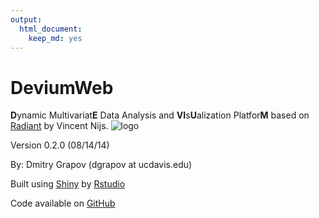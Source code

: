 ```yaml
---
output:
  html_document:
    keep_md: yes
---
```

DeviumWeb
=========
<b>D</b>ynamic Multivariat<b>E</b> Data Analysis and <b>VI</b>s<b>U</b>alization Platfor<b>M</b> based on [Radiant](https://github.com/mostly-harmless/radiant) by Vincent Nijs.
![logo](tools/help/figures/generic_logo.png)

Version 0.2.0 (08/14/14)

By: Dmitry Grapov (dgrapov at ucdavis.edu)

Built using [Shiny](http://www.rstudio.com/shiny/) by [Rstudio](http://www.rstudio.com/)

Code available on [GitHub](https://github.com/dgrapov/DeviumWeb)

